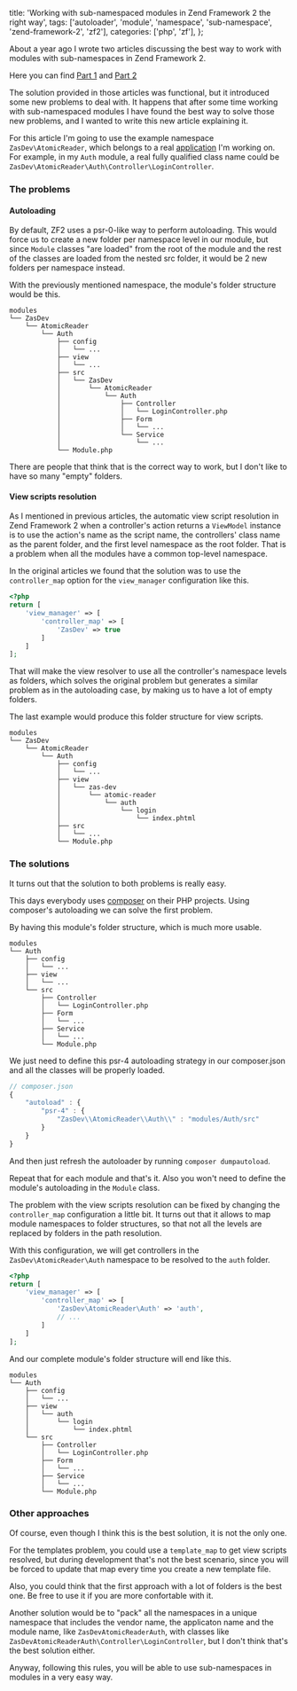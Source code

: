   title: 'Working with sub-namespaced modules in Zend Framework 2 the right way',
  tags: ['autoloader', 'module', 'namespace', 'sub-namespace', 'zend-framework-2', 'zf2'],
  categories: ['php', 'zf'],
};

About a year ago I wrote two articles discussing the best way to work with modules with sub-namespaces in Zend Framework 2.

Here you can find [Part 1](/2014/05/21/create-modules-with-sub-namespaces-in-zend-framework-2/) and [Part 2](http://alejandrocelaya.blog/2014/06/21/create-modules-with-sub-namespaces-in-zend-framework-2-part-ii/)

The solution provided in those articles was functional, but it introduced some new problems to deal with. It happens that after some time working with sub-namespaced modules I have found the best way to solve those new problems, and I wanted to write this new article explaining it.

For this article I'm going to use the example namespace `ZasDev\AtomicReader`, which belongs to a real [application](https://github.com/zasDev/atomic-reader) I'm working on. For example, in my `Auth` module, a real fully qualified class name could be `ZasDev\AtomicReader\Auth\Controller\LoginController`.

### The problems

#### Autoloading

By default, ZF2 uses a psr-0-like way to perform autoloading. This would force us to create a new folder per namespace level in our module, but since `Module` classes "are loaded" from the root of the module and the rest of the classes are loaded from the nested src folder, it would be 2 new folders per namespace instead.

With the previously mentioned namespace, the module's folder structure would be this.
 
```
modules
└── ZasDev
    └── AtomicReader
        └── Auth
            ├── config
            │   └── ...
            ├── view
            │   └── ...
            ├── src
            │   └── ZasDev
            │       └── AtomicReader
            │           └── Auth
            │               ├── Controller
            │               │   └── LoginController.php
            │               ├── Form
            │               │   └── ...
            │               └── Service
            │                   └── ...
            └── Module.php
```

There are people that think that is the correct way to work, but I don't like to have so many "empty" folders.

#### View scripts resolution

As I mentioned in previous articles, the automatic view script resolution in Zend Framework 2 when a controller's action returns a `ViewModel` instance is to use the action's name as the script name, the controllers' class name as the parent folder, and the first level namespace as the root folder. That is a problem when all the modules have a common top-level namespace.
 
In the original articles we found that the solution was to use the `controller_map` option for the `view_manager` configuration like this.

```php
<?php
return [
    'view_manager' => [
        'controller_map' => [
            'ZasDev' => true
        ]
    ]
];
```

That will make the view resolver to use all the controller's namespace levels as folders, which solves the original problem but generates a similar problem as in the autoloading case, by making us to have a lot of empty folders.

The last example would produce this folder structure for view scripts.

```
modules
└── ZasDev
    └── AtomicReader
        └── Auth
            ├── config
            │   └── ...
            ├── view
            │   └── zas-dev
            │       └── atomic-reader
            │           └── auth
            │               └── login
            │                   └── index.phtml
            ├── src
            │   └── ...
            └── Module.php
```

### The solutions

It turns out that the solution to both problems is really easy.

This days everybody uses [composer](https://getcomposer.org/) on their PHP projects. Using composer's autoloading we can solve the first problem.
 
By having this module's folder structure, which is much more usable.

```
modules
└── Auth
    ├── config
    │   └── ...
    ├── view
    │   └── ...
    └── src
        ├── Controller
        │   └── LoginController.php
        ├── Form
        │   └── ...
        ├── Service
        │   └── ...
        └── Module.php
```

We just need to define this psr-4 autoloading strategy in our composer.json and all the classes will be properly loaded.

```javascript
// composer.json
{
    "autoload" : {
        "psr-4" : {
            "ZasDev\\AtomicReader\\Auth\\" : "modules/Auth/src"
        }
    }
}
```

And then just refresh the autoloader by running `composer dumpautoload`.

Repeat that for each module and that's it. Also you won't need to define the module's autoloading in the `Module` class.

The problem with the view scripts resolution can be fixed by changing the `controller_map` configuration a little bit. It turns out that it allows to map module namespaces to folder structures, so that not all the levels are replaced by folders in the path resolution.

With this configuration, we will get controllers in the `ZasDev\AtomicReader\Auth` namespace to be resolved to the `auth` folder.

```php
<?php
return [
    'view_manager' => [
        'controller_map' => [
            'ZasDev\AtomicReader\Auth' => 'auth',
            // ...
        ]
    ]
];
```

And our complete module's folder structure will end like this.

```
modules
└── Auth
    ├── config
    │   └── ...
    ├── view
    │   └── auth
    │       └── login
    │           └── index.phtml
    └── src
        ├── Controller
        │   └── LoginController.php
        ├── Form
        │   └── ...
        ├── Service
        │   └── ...
        └── Module.php
```

### Other approaches

Of course, even though I think this is the best solution, it is not the only one.
 
For the templates problem, you could use a `template_map` to get view scripts resolved, but during development that's not the best scenario, since you will be forced to update that map every time you create a new template file.

Also, you could think that the first approach with a lot of folders is the best one. Be free to use it if you are more confortable with it.

Another solution would be to "pack" all the namespaces in a unique namespace that includes the vendor name, the applicaton name and the module name, like `ZasDevAtomicReaderAuth`, with classes like `ZasDevAtomicReaderAuth\Controller\LoginController`, but I don't think that's the best solution either.

Anyway, following this rules, you will be able to use sub-namespaces in modules in a very easy way. 
